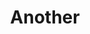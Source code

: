 ---
title: Another
description: Use the CLI to add components, blocks and pages to your project.
icon: Terminal
---